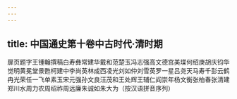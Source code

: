 ```yaml
---
---
---
```

title: 中国通史第十卷中古时代·清时期
---





扉页题字王锺翰撰稿白寿彝常建华戴和范楚玉冯志强高文德宫美堞何绍庚胡庆钧华觉明黄冕堂景甦柯建中李尚英林成西凌光刘如仲刘雪英罗一星吕尧天马寿千彭云鹤冉光荣任一飞单素玉宋元强孙文良汪茂和王处辉王辅仁阎崇年杨文衡张柏春张清建郑川水周力农周绍祚周远廉朱诚如朱大为（按汉语拼音序列）